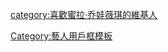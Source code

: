 {{Userbox
  |border-c = #000000
  |border-s = 1
  |id-c     = #FFFFFF
  |id-s     = 12
  |id-fc    = #000000
  |info-c   = #ff69b4
  |info-s   = 10
  |info-fc  = #FFFF
  |id       = [[File:Milla Jovovich CC.JPG|45px]]
  |info     = 這個用戶是'''[[蜜拉·乔娃薇琪]]'''的影迷。
}}<includeonly>[[category:喜歡蜜拉·乔娃薇琪的維基人]]</includeonly><noinclude>
[[Category:藝人用戶框模板]]

</noinclude>